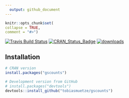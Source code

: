 ```yaml
---
  output: github_document
---
```


```r
knitr::opts_chunk$set(
collapse = TRUE,
comment = "#>")
```


[![Travis Build Status](https://travis-ci.org/tobiasmuetze/gscounts.svg?branch=master)](https://travis-ci.org/tobiasmuetze/gscounts)
[![CRAN\_Status\_Badge](http://www.r-pkg.org/badges/version/gscounts)](https://cran.r-project.org/package=gscounts)
[![downloads](http://cranlogs.r-pkg.org/badges/grand-total/gscounts)](https://cranlogs.r-pkg.org/badges/grand-total/gscounts)


## Installation

```r
# CRAN version 
install.packages("gscounts")

# Development version from GitHub
# install.packages("devtools")
devtools::install_github("tobiasmuetze/gscounts")
```

